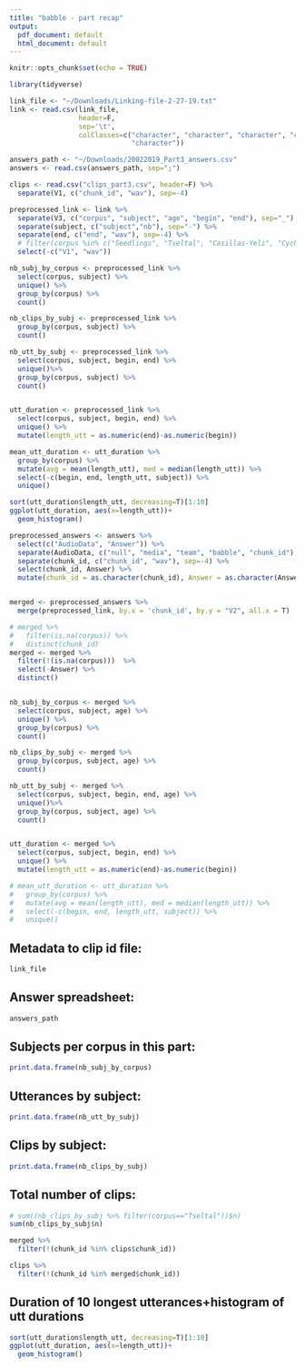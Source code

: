 ```yaml
---
title: "babble - part recap"
output:
  pdf_document: default
  html_document: default
---
```


```r
knitr::opts_chunk$set(echo = TRUE)
```

```r
library(tidyverse)
```
```r
link_file <- "~/Downloads/Linking-file-2-27-19.txt"
link <- read.csv(link_file, 
                 header=F, 
                 sep='\t', 
                 colClasses=c("character", "character", "character", "character", 
                              "character"))

answers_path <- "~/Downloads/20022019_Part3_answers.csv"
answers <- read.csv(answers_path, sep=";")

clips <- read.csv("clips_part3.csv", header=F) %>%
  separate(V1, c("chunk_id", "wav"), sep=-4)
```

```r
preprocessed_link <- link %>%
  separate(V3, c("corpus", "subject", "age", "begin", "end"), sep="_") %>%
  separate(subject, c("subject","nb"), sep="-") %>%
  separate(end, c("end", "wav"), sep=-4) %>%
  # filter(corpus %in% c("Seedlings", "Tseltal", "Casillas-Yeli", "Cychosz", "IBIS", "TonnsenSeidl", "Tsimane", "Warlaumont")) %>%
  select(-c("V1", "wav"))

nb_subj_by_corpus <- preprocessed_link %>%
  select(corpus, subject) %>%
  unique() %>%
  group_by(corpus) %>%
  count()

nb_clips_by_subj <- preprocessed_link %>%
  group_by(corpus, subject) %>%
  count()

nb_utt_by_subj <- preprocessed_link %>%
  select(corpus, subject, begin, end) %>%
  unique()%>%
  group_by(corpus, subject) %>%
  count()


utt_duration <- preprocessed_link %>%
  select(corpus, subject, begin, end) %>%
  unique() %>%
  mutate(length_utt = as.numeric(end)-as.numeric(begin))

mean_utt_duration <- utt_duration %>%
  group_by(corpus) %>%
  mutate(avg = mean(length_utt), med = median(length_utt)) %>%
  select(-c(begin, end, length_utt, subject)) %>%
  unique()

sort(utt_duration$length_utt, decreasing=T)[1:10]
ggplot(utt_duration, aes(x=length_utt))+
  geom_histogram()
```
```r


preprocessed_answers <- answers %>%
  select(c("AudioData", "Answer")) %>%
  separate(AudioData, c("null", "media", "team", "babble", "chunk_id"), sep='/') %>%
  separate(chunk_id, c("chunk_id", "wav"), sep=-4) %>%
  select(chunk_id, Answer) %>%
  mutate(chunk_id = as.character(chunk_id), Answer = as.character(Answer))


merged <- preprocessed_answers %>%
  merge(preprocessed_link, by.x = 'chunk_id', by.y = "V2", all.x = T)

```

```r

# merged %>%
#   filter(is.na(corpus)) %>%
#   distinct(chunk_id)
merged <- merged %>%
  filter(!(is.na(corpus)))  %>%
  select(-Answer) %>%
  distinct()


nb_subj_by_corpus <- merged %>%
  select(corpus, subject, age) %>%
  unique() %>%
  group_by(corpus) %>%
  count()

nb_clips_by_subj <- merged %>%
  group_by(corpus, subject, age) %>%
  count()

nb_utt_by_subj <- merged %>%
  select(corpus, subject, begin, end, age) %>%
  unique()%>%
  group_by(corpus, subject, age) %>%
  count()


utt_duration <- merged %>%
  select(corpus, subject, begin, end) %>%
  unique() %>%
  mutate(length_utt = as.numeric(end)-as.numeric(begin))

# mean_utt_duration <- utt_duration %>%
#   group_by(corpus) %>%
#   mutate(avg = mean(length_utt), med = median(length_utt)) %>%
#   select(-c(begin, end, length_utt, subject)) %>%
#   unique()


```

## Metadata to clip id file: 
```r
link_file
```

## Answer spreadsheet: 
```r
answers_path
```

## Subjects per corpus in this part:

```r
print.data.frame(nb_subj_by_corpus)

```

## Utterances by subject: 

```r
print.data.frame(nb_utt_by_subj)
```


## Clips by subject:

```r
print.data.frame(nb_clips_by_subj)
```

## Total number of clips: 
```r
# sum((nb_clips_by_subj %>% filter(corpus=="Tseltal"))$n)
sum(nb_clips_by_subj$n)
```


```r
merged %>%
  filter(!(chunk_id %in% clips$chunk_id))

clips %>%
  filter(!(chunk_id %in% merged$chunk_id))
```

## Duration of 10 longest utterances+histogram of utt durations
```r
sort(utt_duration$length_utt, decreasing=T)[1:10]
ggplot(utt_duration, aes(x=length_utt))+
  geom_histogram()
```